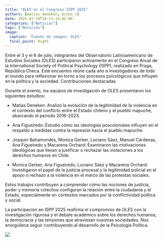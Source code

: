 ```yaml
---
title: "OLES en el Congreso ISPP 2025"
authors: [matias_deneken, bruno_r]
date: 2025-07-10T10:13:14-05:00
categories: ["Noticias"]
tags: ["Noticias"]
image:
  caption: 'Fuente de imagen: OLES'
  focal_point: Right
---
```


Entre el 3 y el 6 de julio, integrantes del Observatorio Latinoamericano de Estudios Sociales (OLES) participaron activamente en el Congreso Anual de la International Society of Political Psychology (ISPP), realizado en Praga, República Checa. Este encuentro reúne cada año a investigadores de todo el mundo para reflexionar en torno a los procesos psicológicos que influyen en la política y la sociedad. Contribuciones destacadas

Durante el evento, los equipos de investigación de OLES presentaron los siguientes estudios:

-   Matías Deneken: Analizó la evolución de la legitimidad de la violencia en el contexto del conflicto entre el Estado chileno y el pueblo mapuche, abarcando el periodo 2016–2023.

-   Ana Figueiredo: Estudió cómo las ideologías poscoloniales influyen en el respaldo a medidas contra la represión hacia el pueblo mapuche.

-   Joaquín Bahamondes, Monica Gerber, Luciano Sáez, Manuel Cárdenas, Ana Figueiredo y Macarena Orchard: Examinaron las motivaciones ideológicas que llevan a justificar o rechazar las violaciones a los derechos humanos en Chile.

-   Monica Gerber, Ana Figueiredo, Luciano Sáez y Macarena Orchard: Investigaron el papel de la justicia procesal y la legitimidad policial en el apoyo o rechazo a la violencia en el marco de las protestas sociales.

Estos trabajos contribuyen a comprender cómo las nociones de justicia, poder y memoria colectiva configuran la relación entre la ciudadanía y el Estado, especialmente en contextos marcados por la conflictividad política y social.

La participación en ISPP 2025 reafirma el compromiso de OLES con la investigación rigurosa y el debate académico sobre los derechos humanos, la democracia y las tensiones que atraviesan nuestras sociedades. Nos enorgullece seguir contribuyendo al desarrollo de la Psicología Política.

![](images/featured.jpg)
